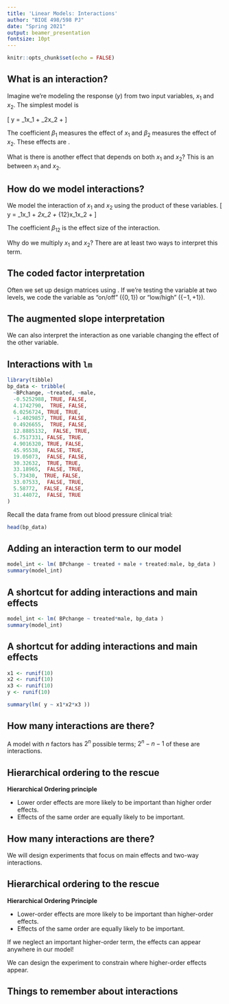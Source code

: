 ```yaml
---
title: 'Linear Models: Interactions'
author: "BIOE 498/598 PJ"
date: "Spring 2021"
output: beamer_presentation
fontsize: 10pt
---
```


```r
knitr::opts_chunk$set(echo = FALSE)
```

## What is an interaction?

Imagine we're modeling the response ($y$) from two input variables, $x_1$ and $x_2$. The simplest model is

\[ y = \beta_1x_1 + \beta_2x_2 + \epsilon \]

\pause
The coefficient $\beta_1$ measures the effect of $x_1$ and $\beta_2$ measures the effect of $x_2$. These effects are \textbf{independent}.

\bigskip
\pause
What is there is another effect that depends on both $x_1$ and $x_2$? This is an \textbf{interaction} between $x_1$ and $x_2$.

## How do we model interactions?

We model the interaction of $x_1$ and $x_2$ using the product of these variables.
\[ y = \beta_1x_1 + \beta_2x_2 + \beta_{12}x_1x_2 + \epsilon \]

The coefficient $\beta_{12}$ is the effect size of the interaction.

\pause
\bigskip
Why do we multiply $x_1$ and $x_2$? There are at least two ways to interpret this term.

## The coded factor interpretation

Often we set up design matrices using \textbf{coded variables}. If we're testing the variable at two levels, we code the variable as "on/off" ($\{0,1\}$) or "low/high" ($\{-1,+1\}$).

\pause
\bigskip
\begin{columns}
\begin{column}{0.55\textwidth}
on/off $\rightarrow$ interaction when both ``on"
\begin{center}
\begin{tabular}{cc|c}
	$x_1$ & $x_2$ & $x_1x_2$ \\
	\hline
	0 & 0 & 0 \\
	0 & 1 & 0 \\
	1 & 0 & 0 \\
	1 & 1 & 1
\end{tabular}
\end{center}
\end{column}

\pause
\begin{column}{0.5\textwidth}
high/low $\rightarrow$ interaction when both ``high" or both ``low"
\begin{center}
\begin{tabular}{cc|c}
	$x_1$ & $x_2$ & $x_1x_2$ \\
	\hline
	$-1$ & $-1$ & $+1$ \\
	$-1$ & $+1$ & $-1$ \\
	$+1$ & $-1$ & $-1$ \\
	$+1$ & $+1$ & $+1$
\end{tabular}
\end{center}
\end{column}
\end{columns}


## The augmented slope interpretation

We can also interpret the interaction as one variable changing the effect of the other variable.

\begin{align*}
	y &= \beta_1x_1 + \beta_2(x_1)x_2 + \epsilon \\
	 &= \beta_1x_1 + (\beta_2 + \beta_{12}x_1)x_2 + \epsilon \\
	 &= \beta_1x_1 + \beta_2x_2 + \beta_{12}x_1x_2 + \epsilon
\end{align*}

## Interactions with `lm`

```r
library(tibble)
bp_data <- tribble(
  ~BPchange, ~treated, ~male,
  -0.5252988, TRUE, FALSE,
  4.1742790,  TRUE, FALSE,
  6.0256724, TRUE, TRUE,
  -1.4029857, TRUE, FALSE,
  0.4926655,  TRUE, FALSE,
  12.8885132,  FALSE, TRUE,
  6.7517331, FALSE, TRUE,
  4.9016320, TRUE, FALSE,
  45.95538,  FALSE, TRUE,
  19.05073,  FALSE, FALSE,
  30.32632,  TRUE, TRUE,
  33.18965,  FALSE, TRUE,
  5.73430,  TRUE, FALSE,
  33.07533,  FALSE, TRUE,
  5.58772,  FALSE, FALSE,
  31.44072,  FALSE, TRUE
)
```

Recall the data frame from out blood pressure clinical trial:
```r
head(bp_data)
```

## Adding an interaction term to our model

```r
model_int <- lm( BPchange ~ treated + male + treated:male, bp_data )
summary(model_int)
```

## A shortcut for adding interactions and main effects

```r
model_int <- lm( BPchange ~ treated*male, bp_data )
summary(model_int)
```

## A shortcut for adding interactions and main effects

```r
x1 <- runif(10)
x2 <- runif(10)
x3 <- runif(10)
y <- runif(10)
```

```r
summary(lm( y ~ x1*x2*x3 ))
```

## How many interactions are there?

\begin{center}
\begin{tabular}{lccc}
term & $x_1$ & $x_2$ & $x_3$ \\
\hline
$\beta_0$ & 0 & 0 & 0 \\
$\beta_1x_1$ & 1 & 0 & 0 \\
$\beta_2x_2$ & 0 & 1 & 0 \\
$\beta_3x_3$ & 0 & 0 & 1 \\
$\beta_{12}x_1$ & 1 & 1 & 0 \\
$\beta_{13}x_2$ & 1 & 0 & 1 \\
$\beta_{23}x_2x_3$ & 0 & 1 & 1 \\
$\beta_{123}x_1x_2x_3$ & 1 & 1 & 1
\end{tabular}
\end{center}

\bigskip
\pause
A model with $n$ factors has $2^n$ possible terms; $2^n-n-1$ of these are interactions.

## Hierarchical ordering to the rescue

**Hierarchical Ordering principle**

* Lower order effects are more likely to be important than higher order effects. 
* Effects of the same order are equally likely to be important.

## How many interactions are there?

\begin{center}
\begin{tabular}{ccccc}
$n$ & intercept & main effects & TWI & higher-order \\
\hline
1 & 1 & 1 & 0 & 0 \\
2 & 1 & 2 & `r choose(2,2)` & `r 2^2 - 2 - 1 - choose(2,2)` \\
3 & 1 & 3 & `r choose(3,2)` & `r 2^3 - 3 - 1 - choose(3,2)` \\
4 & 1 & 4 & `r choose(4,2)` & `r 2^4 - 4 - 1 - choose(4,2)` \\
5 & 1 & 5 & `r choose(5,2)` & `r 2^5 - 5 - 1 - choose(5,2)` \\
6 & 1 & 6 & `r choose(6,2)` & `r 2^6 - 6 - 1 - choose(6,2)` \\
7 & 1 & 7 & `r choose(7,2)` & `r 2^7 - 7 - 1 - choose(7,2)` \\
8 & 1 & 8 & `r choose(8,2)` & `r 2^8 - 8 - 1 - choose(8,2)` \\
9 & 1 & 9 & `r choose(9,2)` & `r 2^9 - 9 - 1 - choose(9,2)` \\
10 & 1 & 10 & `r choose(10,2)` & `r 2^10 - 10 - 1 - choose(10,2)` \\
\end{tabular}
\end{center}

\pause
\bigskip
We will design experiments that focus on main effects and two-way interactions.

## Hierarchical ordering to the rescue

**Hierarchical Ordering Principle**

* Lower-order effects are more likely to be important than higher-order effects. 
* Effects of the same order are equally likely to be important.

\bigskip
If we neglect an important higher-order term, the effects can appear anywhere in our model!

We can design the experiment to constrain where higher-order effects appear.

## Things to remember about interactions

\begin{itemize}
	\item Interaction are modeled as the product of variables.
	\item The interaction effect is ``above and beyond" the independent effects (synergy/super-additivity, antagonism/sub-additivity).
	\item Higher-order interactions are possible (e.g. $x_1x_2x_3$), but these are rare.
	\item Proper experiment design is needed when "ignoring" higher-order interactions.
\end{itemize}
